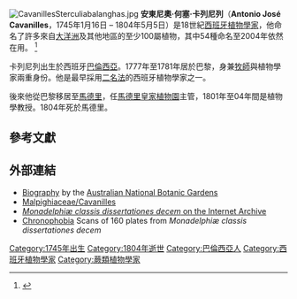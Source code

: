{{Infobox scientist
|name = Antonio José Cavanilles
|image = Cavanilles R01.jpg
|image_size = 200px
|caption = 馬德里皇家植物園的卡列尼列肖像
|birth_date = {{birth date|1745|1|16|df=y}}
|birth_place = [[巴倫西亞|巴倫西亞]]
|death_date = {{death date and age|1804|5|5|1745|1|16|df=y}}
|death_place = [[馬德里|馬德里]]
|residence = 西班牙及[[法國|法國]]
|citizenship =
|nationality = 西班牙
|ethnicity =
|fields = [[植物學|植物學]]
|workplaces =
|alma_mater =
|doctoral_advisor =
|academic_advisors = [[André_Thouin|Thouin]]，[[Antoine_Laurent_de_Jussieu|Jussieu]]
|doctoral_students =
|notable_students =
|known_for =
|author_abbrev_bot = Cav.
|author_abbrev_zoo =
|influences = [[卡爾·林奈|卡爾·林奈]]
|influenced = [[Simón_de_Roxas_Clemente_y_Rubio|Simón de Rojas]]
|awards =
|religion = [[天主教|天主教]]
|signature =
|footnotes =
}}

[[File:CavanillesSterculiabalanghas.jpg|thumb]]
'''安東尼奧·何塞·卡列尼列'''（'''Antonio José Cavanilles'''，1745年1月16日 – 1804年5月5日）是18世紀[[西班牙|西班牙]][[植物學家|植物學家]]，他命名了許多來自[[大洋洲|大洋洲]]及其他地區的至少100屬植物，其中54種命名至2004年依然在用。 <ref>{{citation | journal = Flora Montiberica | volume = 28 | pages = 3–22 | title = Sobre los géneros descritos por Cavanilles | author = Emilio LAGUNA LUMBRERAS | url = http://dialnet.unirioja.es/servlet/fichero_articulo?codigo=1393055&orden=64886 | date = December 2004 | accessdate = 2013-11-07 | archive-date = 2012-02-17 | archive-url = https://web.archive.org/web/20120217200417/http://dialnet.unirioja.es/servlet/fichero_articulo?codigo=1393055&orden=64886 | dead-url = no }}</ref>

卡列尼列出生於西班牙[[巴倫西亞|巴倫西亞]]。1777年至1781年居於巴黎，身兼[[牧師|牧師]]與植物學家兩重身份。他是最早採用[[二名法|二名法]]的西班牙植物學家之一。

後來他從巴黎移居至[[馬德里|馬德里]]，任[[馬德里皇家植物園|馬德里皇家植物園]]主管，1801年至04年間是植物學教授。1804年死於馬德里。

{{botanist|Cav.|安東尼奧·何塞·卡列尼列}}

==參考文獻==
{{reflist}}

==外部連結==
{{wikisource author|Antonio José Cavanilles}}
* [http://www.anbg.gov.au/biography/cavanilles-antonio.html Biography] {{Wayback|url=http://www.anbg.gov.au/biography/cavanilles-antonio.html |date=20200404065434 }} by the [[Australian_National_Botanic_Gardens|Australian National Botanic Gardens]]
* [https://web.archive.org/web/20141007014249/http://herbarium.lsa.umich.edu/malpigh/Intro/Authors/Cav.html Malpighiaceae/Cavanilles]
* [http://www.archive.org/details/monadelphiclass00cavagoog ''Monadelphiæ classis dissertationes decem'' on the Internet Archive]
* [http://www.chronophobia.com/c/000214.html Chronophobia] {{Wayback|url=http://www.chronophobia.com/c/000214.html |date=20200109105843 }} Scans of 160 plates from ''Monadelphiæ classis dissertationes decem''

{{Authority control}}
{{DEFAULTSORT:Cavanilles, Antonio Jose}}
[[Category:1745年出生|Category:1745年出生]]
[[Category:1804年逝世|Category:1804年逝世]]
[[Category:巴倫西亞人|Category:巴倫西亞人]]
[[Category:西班牙植物學家|Category:西班牙植物學家]]
[[Category:蕨類植物學家|Category:蕨類植物學家]]